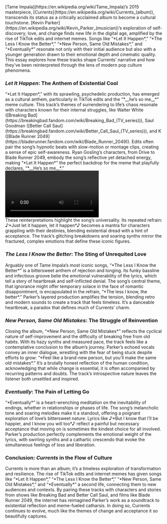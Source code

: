 <div className="text-justify">
  [Tame Impala](https://en.wikipedia.org/wiki/Tame_Impala)’s 2015 masterpiece,
  [Currents](https://en.wikipedia.org/wiki/Currents_(album)), transcends its
  status as a critically acclaimed album to become a cultural touchstone. [Kevin
  Parker](https://en.wikipedia.org/wiki/Kevin_Parker_(musician))’s exploration
  of self-discovery, love, and change finds new life in the digital age,
  amplified by the rise of TikTok edits and internet memes. Songs like “*Let It
  Happen*,” “*The Less I Know the Better*,” “*New Person, Same Old Mistakes*,”
  and “*Eventually*” resonate not only with their initial audience but also with
  a younger generation drawn to their emotional depth and cinematic quality.
  This essay explores how these tracks shape Currents’ narrative and how they’ve
  been reinterpreted through the lens of modern pop culture phenomena.
</div>

### _Let It Happen_: The Anthem of Existential Cool

<div className="text-justify">
  “*Let It Happen*,” with its sprawling, psychedelic production, has emerged as
  a cultural anthem, particularly in TikTok edits and the “*__he’s so me__*”
  meme culture. This track’s themes of surrendering to life’s chaos resonate
  with characters known for their internal struggles, like Walter White
  ([Breaking
  Bad](https://breakingbad.fandom.com/wiki/Breaking_Bad_(TV_series))), Saul
  Goodman ([Better Call
  Saul](https://breakingbad.fandom.com/wiki/Better_Call_Saul_(TV_series))), and
  K ([Blade Runner
  2049](https://bladerunner.fandom.com/wiki/Blade_Runner_2049)). Edits often
  pair the song’s hypnotic beats with slow-motion or montage clips, creating a
  sense of epic self-awareness. Ryan Gosling’s characters, from Drive to Blade
  Runner 2049, embody the song’s reflective yet detached energy, making “*Let It
  Happen*” the perfect backdrop for the meme that playfully declares, “*__He’s
  so me__*.”
</div>

<div className="flex justify-center">
  <video controls>
    <source src="/breaking_bad-better_call_saul-edit.mp4" type="video/mp4" />
    Your browser does not support the video tag.
  </video>
</div>

<div className="text-justify">
  These reinterpretations highlight the song’s universality. Its repeated
  refrain: ♪*Just let it happen, let it happen*♪ becomes a mantra for characters
  grappling with their destinies, blending existential dread with a hint of
  acceptance. The track’s glitching breakdowns and soaring synths mirror the
  fractured, complex emotions that define these iconic figures.
</div>

### _The Less I Know the Better_: The Sting of Unrequited Love

<div className="text-justify">
  Arguably one of Tame Impala’s most iconic songs, “*The Less I Know the
  Better*” is a bittersweet anthem of rejection and longing. Its funky bassline
  and infectious groove belie the emotional vulnerability of the lyrics, which
  tell a story of heartbreak and self-inflicted denial. The song’s central
  theme, that ignorance might offer temporary solace in the face of romantic
  disappointment, is encapsulated in the refrain, “*The less I know, the
  better*.” Parker’s layered production amplifies the tension, blending retro
  and modern sounds to create a track that feels timeless. It’s a danceable
  heartbreak, a paradox that defines much of Currents’ charm.
</div>

### _New Person, Same Old Mistakes_: The Struggle of Reinvention

<div className="text-justify">
  Closing the album, “*New Person, Same Old Mistakes*” reflects the cyclical
  nature of self-improvement and the difficulty of breaking free from old
  habits. With its hazy synths and measured pace, the track feels like a
  contemplative conclusion to the album’s journey. Parker’s echoed vocals convey
  an inner dialogue, wrestling with the fear of being stuck despite efforts to
  grow: “*Feel like a brand-new person, but you’ll make the same old mistakes*.”
  It’s a brutally honest reflection of the human condition, acknowledging that
  while change is essential, it is often accompanied by recurring patterns and
  doubts. The track’s introspective nature leaves the listener both unsettled
  and inspired.
</div>

### _Eventually_: The Pain of Letting Go

<div className="text-justify">
  “*Eventually*” is a heart-wrenching meditation on the inevitability of
  endings, whether in relationships or phases of life. The song’s melancholic
  tone and soaring melodies make it a standout, offering a poignant exploration
  of love’s bittersweet nature. Lyrics like ♪*But I know that I’ll be happier,
  and I know you will too*♪ reflect a painful but necessary acceptance that
  moving on is sometimes the kindest choice for all involved. Parker’s
  production perfectly complements the emotional weight of the lyrics, with
  swirling synths and a cathartic crescendo that evoke the simultaneous feelings
  of loss and liberation.
</div>

### Conclusion: _Currents_ in the Flow of Culture

<div className="text-justify">
  Currents is more than an album; it’s a timeless exploration of transformation
  and resilience. The rise of TikTok edits and internet memes has given songs
  like “*Let It Happen*,” “*The Less I Know the Better*,” “*New Person, Same Old
  Mistakes*,” and “*Eventually*” a second life, connecting them to new audiences
  and contexts. By pairing these tracks with characters and stories from shows
  like Breaking Bad and Better Call Saul, and films like Blade Runner 2049, the
  internet has reimagined Parker’s work as a soundtrack to existential
  reflection and meme-fueled catharsis. In doing so, Currents continues to
  evolve, much like the themes of change and acceptance it so beautifully
  captures.
</div>